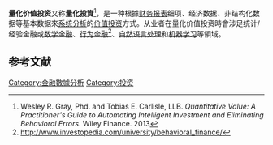 '''量化价值投资'''又称'''量化投資'''<ref name="Quantitative Value">Wesley R. Gray, Phd. and Tobias E. Carlisle, LLB. ''Quantitative Value: A Practitioner's Guide to Automating Intelligent Investment and Eliminating Behavioral Errors''. Wiley Finance. 2013</ref>，是一种根據[[财务报表|财务报表]]细项、经济数据、非结构化数据等基本数据來[[系统分析|系统分析]]的[[价值投资|价值投资]]方式。从业者在量化价值投资時會涉足统计/经验金融或[[数学金融|数学金融]]、[[行為經濟學|行为金融]]<ref>http://www.investopedia.com/university/behavioral_finance/</ref>、[[自然语言处理|自然语言处理]]和[[机器学习|机器学习]]等領域。

==参考文献==
{{reflist}}

[[Category:金融數據分析|Category:金融數據分析]]
[[Category:投资|Category:投资]]